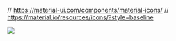 // https://material-ui.com/components/material-icons/
// https://material.io/resources/icons/?style=baseline

![](/ipfs/QmUuWyzwD5cAmYrKMBV9tBQxTxXnJqABzdiW4E1QvXuPBW#anxi.jpg)
